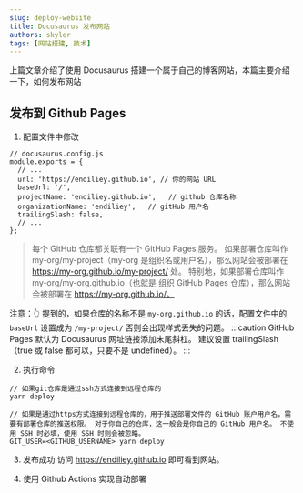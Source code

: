 ```yaml
---
slug: deploy-website
title: Docusaurus 发布网站
authors: skyler
tags: [网站搭建, 技术]
---
```


上篇文章介绍了使用 Docusaurus 搭建一个属于自己的博客网站，本篇主要介绍一下，如何发布网站

## 发布到 Github Pages

1. 配置文件中修改

```shell
// docusaurus.config.js
module.exports = {
  // ...
  url: 'https://endiliey.github.io', // 你的网站 URL
  baseUrl: '/',
  projectName: 'endiliey.github.io',   // github 仓库名称
  organizationName: 'endiliey',   // gitHub 用户名
  trailingSlash: false,
  // ...
};
```

> 每个 GitHub 仓库都关联有一个 GitHub Pages 服务。 如果部署仓库叫作 my-org/my-project（my-org 是组织名或用户名），那么网站会被部署在 https://my-org.github.io/my-project/ 处。 特别地，如果部署仓库叫作 my-org/my-org.github.io（也就是 组织 GitHub Pages 仓库），那么网站会被部署在 https://my-org.github.io/。

注意：👆 提到的，如果仓库的名称不是 `my-org.github.io` 的话，配置文件中的 `baseUrl` 设置成为 `/my-project/` 否则会出现样式丢失的问题。
:::caution
GitHub Pages 默认为 Docusaurus 网址链接添加末尾斜杠。 建议设置 trailingSlash（true 或 false 都可以，只要不是 undefined）。
:::

2. 执行命令

```shell
// 如果git仓库是通过ssh方式连接到远程仓库的
yarn deploy

// 如果是通过https方式连接到远程仓库的，用于推送部署文件的 GitHub 账户用户名，需要有部署仓库的推送权限。 对于你自己的仓库，这一般会是你自己的 GitHub 用户名。 不使用 SSH 时必填，使用 SSH 时则会被忽略。
GIT_USER=<GITHUB_USERNAME> yarn deploy
```

3. 发布成功
   访问 https://endiliey.github.io 即可看到网站。

4. 使用 Github Actions 实现自动部署
